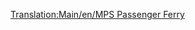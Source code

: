 [[Translation:Main/en/MPS Passenger Ferry]]{{en/-}}
{{Template:Πλοία/El
|Image=[[File:en/Ferry.png|Επιβατηγό Πλοίο MPS]]
|Όνομα=Επιβατηγό Πλοίο MPS
|Κόστος=18.279£ (36.558$)
|Ταχύτητα=32 χλμ/ω (20 μίλια/ω)
|Ετήσια=1.476£ (2.952$)
|Έτος σχεδίασης=1926     
|Διάρκεια ζωής=30
|Χωρητικότητα=100 επιβάτες
|Περιγραφή=Το επιβατηγό πλοίο MPS είναι ένα αργό φέρυ σχεδιασμένο για πρόσβαση από λιμένα σε λιμένα από μεγάλες αποστάσεις.
|Πραγματικότητα=Πλασματικό. Το MPS είναι απλά ένα ακρωνύμιο για την Microprose, την εταιρεία που έκδωσε το Transport Tycoon.
}}